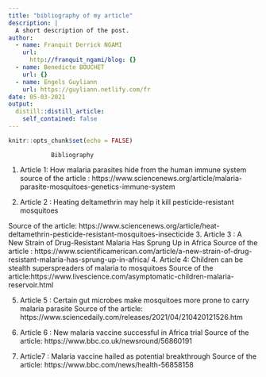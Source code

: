 ```yaml
---
title: "bibliography of my article"
description: |
  A short description of the post.
author:
  - name: Franquit Derrick NGAMI
    url:
      http://franquit_ngami/blog: {}
  - name: Benedicte BOUCHET
    url: {}
  - name: Engels Guyliann
    url: https://guyliann.netlify.com/fr
date: 05-03-2021
output:
  distill::distill_article:
    self_contained: false
---
```


```r
knitr::opts_chunk$set(echo = FALSE)
```

                Bibliography

1.	Article 1: How malaria parasites hide from the human immune system source of the article : https://www.sciencenews.org/article/malaria-parasite-mosquitoes-genetics-immune-system

2.	Article 2 : Heating deltamethrin may help it kill pesticide-resistant mosquitoes

Source of the article: https://www.sciencenews.org/article/heat-deltamethrin-pesticide-resistant-mosquitoes-insecticide
3.	Article 3 : A New Strain of Drug-Resistant Malaria Has Sprung Up in Africa
Source of the article :  https://www.scientificamerican.com/article/a-new-strain-of-drug-resistant-malaria-has-sprung-up-in-africa/
4.	Article 4: Children can be stealth superspreaders of malaria to mosquitoes
Source of the article:https://www.livescience.com/asymptomatic-children-malaria-reservoir.html

5.	Article 5 : Certain gut microbes make mosquitoes more prone to carry malaria parasite
Source of the article: https://www.sciencedaily.com/releases/2021/04/210420121526.htm

6.	Article 6 : New malaria vaccine successful in Africa trial
           Source of the article: https://www.bbc.co.uk/newsround/56860191
7.	Article7 : Malaria vaccine hailed as potential breakthrough
Source of the article: https://www.bbc.com/news/health-56858158









